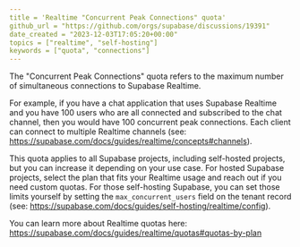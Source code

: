 ```yaml
---
title = 'Realtime "Concurrent Peak Connections" quota'
github_url = "https://github.com/orgs/supabase/discussions/19391"
date_created = "2023-12-03T17:05:20+00:00"
topics = ["realtime", "self-hosting"]
keywords = ["quota", "connections"]
---
```


The "Concurrent Peak Connections" quota refers to the maximum number of simultaneous connections to Supabase Realtime.

For example, if you have a chat application that uses Supabase Realtime and you have 100 users who are all connected and subscribed to the chat channel, then you would have 100 concurrent peak connections. Each client can connect to multiple Realtime channels (see: https://supabase.com/docs/guides/realtime/concepts#channels).

This quota applies to all Supabase projects, including self-hosted projects, but you can increase it depending on your use case. For hosted Supabase projects, select the plan that fits your Realtime usage and reach out if you need custom quotas. For those self-hosting Supabase, you can set those limits yourself by setting the `max_concurrent_users` field on the tenant record (see: https://supabase.com/docs/guides/self-hosting/realtime/config).

You can learn more about Realtime quotas here: https://supabase.com/docs/guides/realtime/quotas#quotas-by-plan
